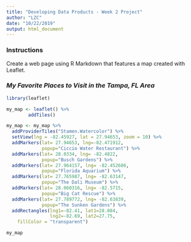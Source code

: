 ```yaml
---
title: "Developing Data Products - Week 2 Project"
author: "LZC"
date: "10/22/2019"
output: html_document
---
```

### Instructions
Create a web page using R Markdown that features a map created with Leaflet. 

### *My Favorite Places to Visit in the Tampa, FL Area*
```r
library(leaflet)

my_map <- leaflet() %>% 
        addTiles()

my_map <- my_map %>%
  addProviderTiles("Stamen.Watercolor") %>%
  setView(lng = -82.45927, lat = 27.94653, zoom = 10) %>%
  addMarkers(lat= 27.94653, lng=-82.471912, 
             popup="Ciccio Water Restaurant") %>%
  addMarkers(lat= 28.0334, lng= -82.4822, 
             popup="Busch Gardens") %>%
  addMarkers(lat= 27.964157, lng= -82.452606, 
             popup="Florida Aquarium") %>%
  addMarkers(lat= 27.765987, lng= -82.63147, 
             popup="The Dali Museum") %>%
  addMarkers(lat= 28.060316, lng= -82.5715, 
             popup="Big Cat Rescue") %>%
  addMarkers(lat= 27.789772, lng= -82.63839, 
             popup="The Sunken Gardens") %>%
  addRectangles(lng1=-82.41, lat1=28.084,
                lng2=-82.69, lat2=27.75,
    fillColor = "transparent")

my_map
```


